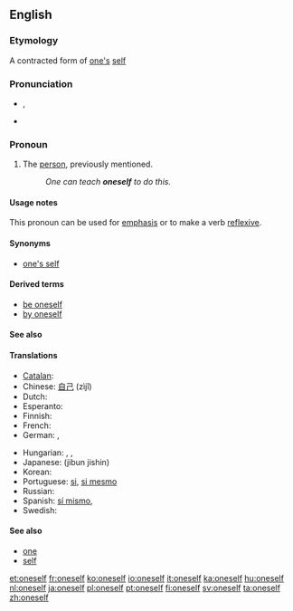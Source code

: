 ==English==

===Etymology===
A contracted form of [[one]][['s]] [[self]]

===Pronunciation===
* {{IPA|/wʌnˈsɛlf/}}, {{SAMPA|/wVn"sElf/}}
* {{audio|en-us-oneself.ogg|Audio (US)}}

===Pronoun===
{{en-pron|reflexive form of the indefinite pronoun|one|sometimes two words:|one's self}}

# The [[person]], previously mentioned.
#: ''One can teach '''oneself''' to do this.''

====Usage notes====
This pronoun can be used for [[emphasis]] or to make a verb [[reflexive]].

====Synonyms====
* [[one's self]]

====Derived terms====
* [[be oneself]]
* [[by oneself]]

====See also====
{{English personal pronouns}}

====Translations====
{{trans-top|The person, previously mentioned}}
* [[Catalan]]: {{t-|ca|es}}
* Chinese: [[自己]] (zìjǐ)
* Dutch: {{t+|nl|zichzelf}}
* Esperanto: {{t-|eo|mem|xs=Esperanto}}
* Finnish: {{t-|fi|itsensä}}
* French: {{t+|fr|soi-même}}
* German: {{t+|de|selbst}}, {{t+|de|sich}}
{{trans-mid}}
* Hungarian: {{t+|hu|maga}}, {{t-|hu|önmaga}}, {{t|hu|sajátmaga}}
* Japanese: {{Jpan|[[自分自身]]}} (jibun jishin)
* Korean: {{ko-inline|자신|jasin}}
* Portuguese: [[si#Portuguese|si]], [[si mesmo]]
* Russian: {{t+|ru|себя|tr=sebjá}}
* Spanish: [[sí mismo]], {{t|es|uno mismo}}
* Swedish: {{t-|sv|sig själv}}
{{trans-bottom}}

====See also====
* [[one#Pronoun|one]]
* [[self]]

[[et:oneself]]
[[fr:oneself]]
[[ko:oneself]]
[[io:oneself]]
[[it:oneself]]
[[ka:oneself]]
[[hu:oneself]]
[[nl:oneself]]
[[ja:oneself]]
[[pl:oneself]]
[[pt:oneself]]
[[fi:oneself]]
[[sv:oneself]]
[[ta:oneself]]
[[zh:oneself]]